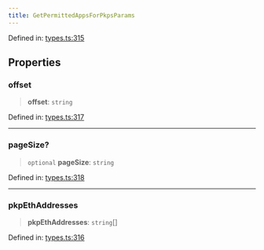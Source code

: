 ```yaml
---
title: GetPermittedAppsForPkpsParams
---
```


Defined in: [types.ts:315](https://github.com/LIT-Protocol/Vincent/blob/5462864f5b471985671134e594d93faefcbfeb7e/packages/libs/contracts-sdk/src/types.ts#L315)

## Properties

### offset

> **offset**: `string`

Defined in: [types.ts:317](https://github.com/LIT-Protocol/Vincent/blob/5462864f5b471985671134e594d93faefcbfeb7e/packages/libs/contracts-sdk/src/types.ts#L317)

***

### pageSize?

> `optional` **pageSize**: `string`

Defined in: [types.ts:318](https://github.com/LIT-Protocol/Vincent/blob/5462864f5b471985671134e594d93faefcbfeb7e/packages/libs/contracts-sdk/src/types.ts#L318)

***

### pkpEthAddresses

> **pkpEthAddresses**: `string`[]

Defined in: [types.ts:316](https://github.com/LIT-Protocol/Vincent/blob/5462864f5b471985671134e594d93faefcbfeb7e/packages/libs/contracts-sdk/src/types.ts#L316)
